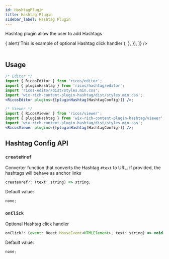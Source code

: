 ```yaml
---
id: HashtagPlugin
title: Hashtag Plugin
sidebar_label: Hashtag Plugin
---
```



Hashtag plugin allow the user to add Hashtags

<div className="card">
  <RicosEditorWithMobile
    content={createContent('This is #Hashtag, try to add one yourself')}
    placeholder={'Type here!'}
    plugins={[
      pluginHashtag({
        onClick: () => {
          alert('This is example of optional Hashtag click handler');
        },
      }),
    ]}
  />
</div>
<br />

## Usage

```jsx
/* Editor */
import { RicosEditor } from 'ricos/editor';
import { pluginHashtag } from 'ricos/hashtag/editor';
import 'ricos-editor/dist/styles.min.css';
import 'wix-rich-content-plugin-hashtag/dist/styles.min.css';
<RicosEditor plugins={[pluginHashtag(HashtagConfig)]} />;

/* Viewer */
import { RicosViewer } from 'ricos/viewer';
import { pluginHashtag } from 'wix-rich-content-plugin-hashtag/viewer';
import 'wix-rich-content-plugin-hashtag/dist/styles.min.css';
<RicosViewer plugins={[pluginHashtag(HashtagConfig)]} />;
```

## Hashtag Config API

### `createHref`

Converter function that converts the Hashtag `#text` to URL. if provided, the hashtags will behave as anchor links

```jsx
createHref?: (text: string) => string;
```

Default value:

```jsx
none;
```

### `onClick`

Optional Hashtag click handler

```jsx
onClick?: (event: React.MouseEvent<HTMLElement>, text: string) => void;
```

Default value:

```jsx
none;
```

<br />
